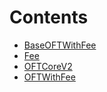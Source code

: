 # Contents

- [BaseOFTWithFee](BaseOFTWithFee.sol/abstract.BaseOFTWithFee.md)
- [Fee](Fee.sol/abstract.Fee.md)
- [OFTCoreV2](OFTCoreV2.sol/abstract.OFTCoreV2.md)
- [OFTWithFee](OFTWithFee.sol/contract.OFTWithFee.md)
